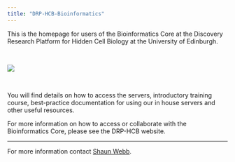 ```yaml
---
title: "DRP-HCB-Bioinformatics"
---
```


This is the homepage for users of the Bioinformatics Core at the Discovery Research Platform for Hidden Cell Biology at the University of Edinburgh.

<br>

![](images/DRP_logo_horizontal_transparent.png)

<br>

You will find details on how to access the servers, introductory training course, best-practice documentation for using our in house servers and other useful resources.

For more information on how to access or collaborate with the Bioinformatics Core, please see the DRP-HCB website.

------------------------------------------------------------------------

For more information contact [Shaun Webb](mailto:shaun.webb@ed.ac.uk).
